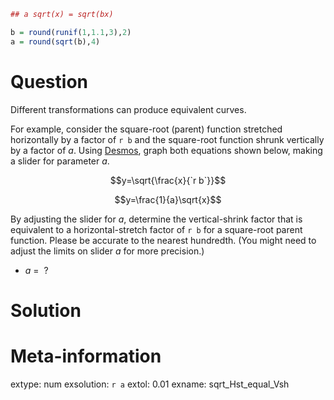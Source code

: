 ```r
## a sqrt(x) = sqrt(bx)

b = round(runif(1,1.1,3),2)
a = round(sqrt(b),4)

```

Question
========

Different transformations can produce equivalent curves. 

For example, consider the square-root (parent) function stretched horizontally by a factor of `r b` and the square-root function shrunk vertically by a factor of $a$. Using [Desmos](https://www.desmos.com/calculator), graph both equations shown below, making a slider for parameter $a$.

$$y=\sqrt{\frac{x}{`r b`}}$$

$$y=\frac{1}{a}\sqrt{x}$$

By adjusting the slider for $a$, determine the vertical-shrink factor that is equivalent to a horizontal-stretch factor of `r b` for a square-root parent function. Please be accurate to the nearest hundredth. (You might need to adjust the limits on slider $a$ for more precision.)

* $a~=~$ ?



Solution
========



Meta-information
============
extype: num
exsolution: `r a`
extol: 0.01
exname: sqrt_Hst_equal_Vsh